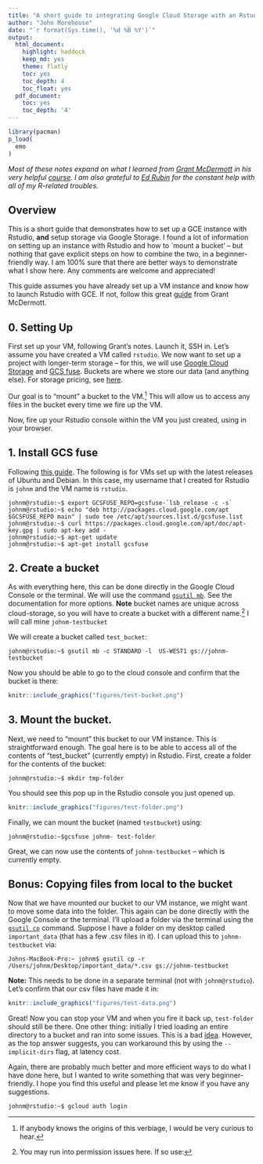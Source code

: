 ```yaml
---
title: "A short guide to integrating Google Cloud Storage with an Rstudio instance on GCE"
author: "John Morehouse"
date: "`r format(Sys.time(), '%d %B %Y')`"
output:
  html_document:
    highlight: haddock
    keep_md: yes
    theme: flatly
    toc: yes
    toc_depth: 4
    toc_float: yes
  pdf_document:
    toc: yes
    toc_depth: '4'
---
```


```R
library(pacman)
p_load(
  emo
)
```

*Most of these notes expand on what I learned from [Grant McDermott](http://grantmcdermott.com/) in his very helpful [course](https://github.com/uo-ec607-2019winter/lectures). I am also grateful to [Ed Rubin](http://edrub.in/) for the constant help with all of my R-related troubles. *

## Overview


This is a short guide that demonstrates how to set up a GCE instance with Rstudio, __and__ setup storage via Google Storage. I found a lot of information on setting up an instance with Rstudio and how to `mount a bucket' -- but nothing that gave explicit steps on how to combine the two, in a beginner-friendly way. I am 100% sure that there are better ways to demonstrate what I show here. Any comments are welcome and appreciated!

This guide assumes you have already set up a VM instance and know how to launch Rstudio with GCE. If not, follow this great [guide](https://raw.githack.com/uo-ec607/lectures/master/14-gce/14-gce.html#requirements) from Grant McDermott. 

## 0. __Setting Up__

First set up your VM, following Grant's notes. Launch it, SSH in. Let's assume you have created a VM called `rstudio`. We now want to set up a project with longer-term storage -- for this, we will use [Google Cloud Storage](https://cloud.google.com/storage) and [GCS fuse](https://cloud.google.com/storage/docs/gcs-fuse). Buckets are where we store our data (and anything else). For storage pricing, see [here](https://cloud.google.com/storage/pricing).

Our goal is to "mount" a bucket to the VM.[^1] This will allow us to access any files in the bucket every time we fire up the VM.


Now, fire up your Rstudio console within the VM you just created, using <external-ip:8787> in your browser. 


## 1. __Install GCS fuse__  

Following [this guide](apt-get install gcsfuse). The following is for VMs set up with the latest releases of Ubuntu and Debian. In this case, my username that I created for Rstudio is `johnm` and the VM name is `rstudio`. 


```
johnm@rstudio:~$ export GCSFUSE_REPO=gcsfuse-`lsb_release -c -s`
johnm@rstudio:~$ echo "deb http://packages.cloud.google.com/apt $GCSFUSE_REPO main" | sudo tee /etc/apt/sources.list.d/gcsfuse.list
johnm@rstudio:~$ curl https://packages.cloud.google.com/apt/doc/apt-key.gpg | sudo apt-key add -
johnm@rstudio:~$ apt-get update
johnm@rstudio:~$ apt-get install gcsfuse
```

## 2. __Create a bucket__

As with everything here, this can be done directly in the Google Cloud Console or the terminal. We will use the command [`gsutil mb`](https://cloud.google.com/storage/docs/creating-buckets). See the documentation for more options. __Note__ bucket names are unique across cloud-storage, so you will have to create a bucket with a different name.[^2] I will call mine `johnm-testbucket`

We will create a bucket called `test_bucket`:  

```
johnm@rstudio:~$ gsutil mb -c STANDARD -l  US-WEST1 gs://johnm-testbucket
```


Now you should be able to go to the cloud console and confirm that the bucket is there:


```R
knitr::include_graphics("figures/test-bucket.png")
```

## 3. __Mount the bucket.__ 

Next, we need to "mount" this bucket to our VM instance. This is straightforward enough. The goal here is to be able to access all of the contents of "test_bucket" (currently empty) in Rstudio. First, create a folder for the contents of the bucket:

```
johnm@rstudio:~$ mkdir tmp-folder
```

You should see this pop up in the Rstudio console you just opened up.


```R
knitr::include_graphics("figures/test-folder.png")
```

Finally, we can mount the bucket (named `testbucket`) using: 

```
johnm@rstudio:~$gcsfuse johnm- test-folder
```


Great, we can now use the contents of `johnm-testbucket` -- which is currently empty. 




## Bonus: Copying files from local to the bucket


Now that we have mounted our bucket to our VM instance, we might want to move some data into the folder. This again can be done directly with the Google Console or the terminal. I'll upload a folder via the terminal using the [`gsutil cp`](https://cloud.google.com/storage/docs/uploading-objects) command. Suppose I have a folder on my desktop called `important_data` (that has a few .csv files in it). I can upload this to `johnm-testbucket` via:

```
Johns-MacBook-Pro:~ johnm$ gsutil cp -r /Users/johnm/Desktop/important_data/*.csv gs://johnm-testbucket
```

__Note:__ This needs to be done in a separate terminal (not with `johnm@rstudio`). Let's confirm that our csv files have made it in:

```R
knitr::include_graphics("figures/test-data.png")
```


Great! Now you can stop your VM and when you fire it back up, `test-folder` should still be there. One other thing: initially I tried loading an entire directory to a bucket and ran into some issues. This is a bad [idea](https://stackoverflow.com/questions/38311036/folders-not-showing-up-in-bucket-storage). However, as the top answer suggests, you can workaround this by using the `--implicit-dirs` flag, at latency cost. 




Again, there are probably much better and more efficient ways to do what I have done here, but I wanted to write something that was very beginner-friendly. I hope you find this useful and please let me know if you have any suggestions. 






 [^1]: If anybody knows the origins of this verbiage, I would be very curious to hear.
 
 [^2]: You may run into permission issues here. If so use:
 
 ```
johnm@rstudio:~$ gcloud auth login
```
